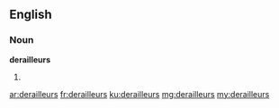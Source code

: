 ==English==

===Noun===
'''derailleurs'''

# {{plural of|derailleur}}

[[ar:derailleurs]]
[[fr:derailleurs]]
[[ku:derailleurs]]
[[mg:derailleurs]]
[[my:derailleurs]]